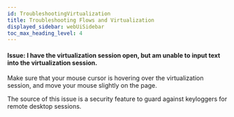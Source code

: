 ```yaml
---
id: TroubleshootingVirtualization
title: Troubleshooting Flows and Virtualization
displayed_sidebar: webUiSidebar
toc_max_heading_level: 4
---
```



#### Issue: I have the virtualization session open, but am unable to input text into the virtualization session.

Make sure that your mouse cursor is hovering over the virtualization session, and move your mouse slightly on the page.

The source of this issue is a security feature to guard against keyloggers for remote desktop sessions.
